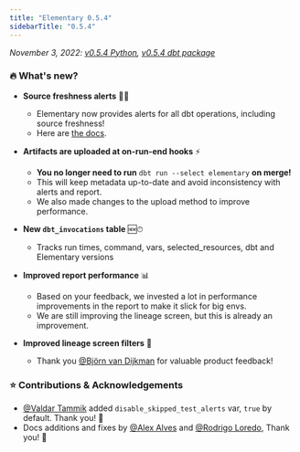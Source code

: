 ```yaml
---
title: "Elementary 0.5.4"
sidebarTitle: "0.5.4"
---
```


_November 3, 2022: [v0.5.4 Python](https://github.com/elementary-data/elementary/releases/tag/v0.5.4), [v0.5.4 dbt package](https://github.com/elementary-data/dbt-data-reliability/releases/tag/0.5.4)_


### 🔥 What's new?

- **Source freshness alerts** 🥬🔔
  - Elementary now provides alerts for all dbt operations, including source freshness!
  - Here are [the docs](/quickstart/send-slack-alerts#alert-on-source-freshness-failures).

- **Artifacts are uploaded at on-run-end hooks** ⚡️
  - **You no longer need to run** `dbt run --select elementary` **on merge!**
  - This will keep metadata up-to-date and avoid inconsistency with alerts and report.
  - We also made changes to the upload method to improve performance.

- **New `dbt_invocations` table** 🆕⏱
  - Tracks run times, command, vars, selected_resources, dbt and Elementary versions

- **Improved report performance** 📊
  - Based on your feedback, we invested a lot in performance improvements in the report to make it slick for big envs.
  - We are still improving the lineage screen, but this is already an improvement.

- **Improved lineage screen filters** 🔽
  - Thank you [@Björn van Dijkman](https://elementary-community.slack.com/team/U042EF5FP9S) for valuable product feedback!
  

### ⭐️ Contributions & Acknowledgements

- [@Valdar Tammik](https://elementary-community.slack.com/team/U04867979R8) added `disable_skipped_test_alerts` var, `true` by default. Thank you! 🤩
- Docs additions and fixes by [@Alex Alves](https://elementary-community.slack.com/team/U03FN5JMVEY) and [@Rodrigo Loredo](https://elementary-community.slack.com/team/U03UZA2BYRZ), Thank you! 🤩
